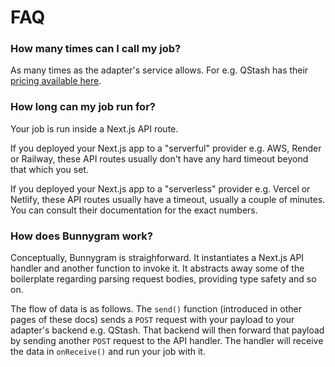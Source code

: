 # FAQ

### How many times can I call my job?

As many times as the adapter's service allows. For e.g. QStash has their [pricing available here](https://upstash.com/#section-pricing).

### How long can my job run for?

Your job is run inside a Next.js API route.

If you deployed your Next.js app to a "serverful" provider e.g. AWS, Render or Railway, these API routes usually don't have any hard timeout beyond that which you set.

If you deployed your Next.js app to a "serverless" provider e.g. Vercel or Netlify, these API routes usually have a timeout, usually a couple of minutes. You can consult their documentation for the exact numbers.

### How does Bunnygram work?

Conceptually, Bunnygram is straighforward. It instantiates a Next.js API handler and another function to invoke it. It abstracts away some of the boilerplate regarding parsing request bodies, providing type safety and so on.

The flow of data is as follows. The `send()` function (introduced in other pages of these docs) sends a `POST` request with your payload to your adapter's backend e.g. QStash. That backend will then forward that payload by sending another `POST` request to the API handler. The handler will receive the data in `onReceive()` and run your job with it.
